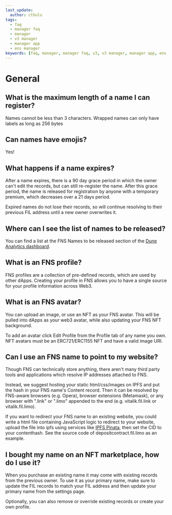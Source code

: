 ```yaml
---
last_update:
  author: cthulu
tags:
  - faq
  - manager faq
  - manager
  - v3 manager
  - manager app
  - ens manager
keywords: [faq, manager, manager faq, v3, v3 manager, manager app, ens manager]
---
```


# General

## What is the maximum length of a name I can register?
Names cannot be less than 3 characters. Wrapped names can only have labels as long as 256 bytes

## Can names have emojis?
Yes!

## What happens if a name expires?
After a name expires, there is a 90 day grace period in which the owner can't edit the records, but can still re-register the name. After this grace period, the name is released for registration by anyone with a temporary premium, which decreases over a 21 days period.

Expired names do not lose their records, so will continue resolving to their previous FIL address until a new owner overwrites it.

## Where can I see the list of names to be released?
You can find a list at the FNS Names to be released section of the [Dune Analytics dashboard](https://dune.xyz/makoto/ens-released-to-be-released-names).

## What is an FNS profile?
FNS profiles are a collection of pre-defined records, which are used by other dApps. Creating your profile in FNS allows you to have a single source for your profile information across Web3.

## What is an FNS avatar?
You can upload an image, or use an NFT as your FNS avatar. This will be pulled into dApps as your web3 avatar, while also updating your FNS NFT background.

To add an avatar click Edit Profile from the Profile tab of any name you own. NFT avatars must be an ERC721/ERC1155 NFT and have a valid image URI.

## Can I use an FNS name to point to my website?
Though FNS can technically store anything, there aren't many third party tools and applications which resolve IP addresses attached to FNS.

Instead, we suggest hosting your static html/css/images on IPFS and put the hash in your FNS name's Content record. Then it can be resolved by FNS-aware browsers (e.g. Opera), browser extensions (Metamask), or any browser with ".link" or ".limo" appended to the end (e.g. vitalik.fil.link or vitalik.fil.limo).

If you want to redirect your FNS name to an existing website, you could write a html file containing JavaScript logic to redirect to your website, upload the file into ipfs using services like [IPFS Pinata](https://pinata.cloud/), then set the CID to your contenthash. See the source code of depositcontract.fil.limo as an example.

## I bought my name on an NFT marketplace, how do I use it?
When you purchase an existing name it may come with existing records from the previous owner. To use it as your primary name, make sure to update the FIL records to match your FIL address and then update your primary name from the settings page.

Optionally, you can also remove or override existing records or create your own profile.